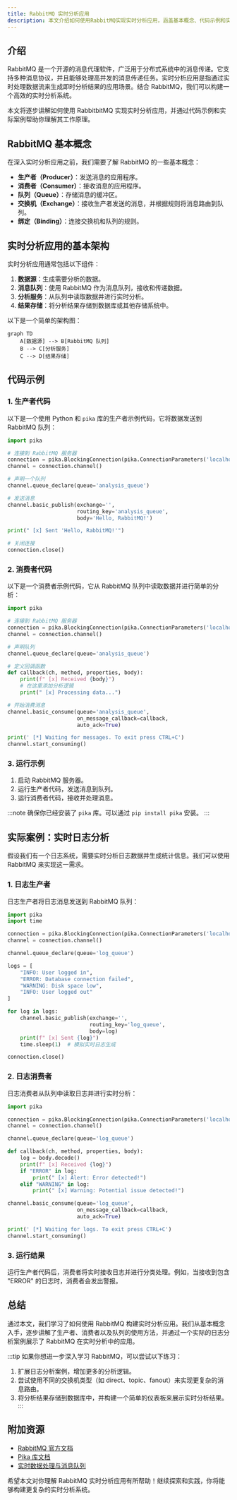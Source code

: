 ```yaml
---
title: RabbitMQ 实时分析应用
description: 本文介绍如何使用RabbitMQ实现实时分析应用，涵盖基本概念、代码示例和实际案例，适合初学者学习。
---
```


## 介绍

RabbitMQ 是一个开源的消息代理软件，广泛用于分布式系统中的消息传递。它支持多种消息协议，并且能够处理高并发的消息传递任务。实时分析应用是指通过实时处理数据流来生成即时分析结果的应用场景。结合 RabbitMQ，我们可以构建一个高效的实时分析系统。

本文将逐步讲解如何使用 RabbitbitMQ 实现实时分析应用，并通过代码示例和实际案例帮助你理解其工作原理。

## RabbitMQ 基本概念

在深入实时分析应用之前，我们需要了解 RabbitMQ 的一些基本概念：

- **生产者（Producer）**：发送消息的应用程序。
- **消费者（Consumer）**：接收消息的应用程序。
- **队列（Queue）**：存储消息的缓冲区。
- **交换机（Exchange）**：接收生产者发送的消息，并根据规则将消息路由到队列。
- **绑定（Binding）**：连接交换机和队列的规则。

## 实时分析应用的基本架构

实时分析应用通常包括以下组件：

1. **数据源**：生成需要分析的数据。
2. **消息队列**：使用 RabbitMQ 作为消息队列，接收和传递数据。
3. **分析服务**：从队列中读取数据并进行实时分析。
4. **结果存储**：将分析结果存储到数据库或其他存储系统中。

以下是一个简单的架构图：

```mermaid
graph TD
    A[数据源] --> B[RabbitMQ 队列]
    B --> C[分析服务]
    C --> D[结果存储]
```

## 代码示例

### 1. 生产者代码

以下是一个使用 Python 和 `pika` 库的生产者示例代码，它将数据发送到 RabbitMQ 队列：

```python
import pika

# 连接到 RabbitMQ 服务器
connection = pika.BlockingConnection(pika.ConnectionParameters('localhost'))
channel = connection.channel()

# 声明一个队列
channel.queue_declare(queue='analysis_queue')

# 发送消息
channel.basic_publish(exchange='',
                      routing_key='analysis_queue',
                      body='Hello, RabbitMQ!')

print(" [x] Sent 'Hello, RabbitMQ!'")

# 关闭连接
connection.close()
```

### 2. 消费者代码

以下是一个消费者示例代码，它从 RabbitMQ 队列中读取数据并进行简单的分析：

```python
import pika

# 连接到 RabbitMQ 服务器
connection = pika.BlockingConnection(pika.ConnectionParameters('localhost'))
channel = connection.channel()

# 声明队列
channel.queue_declare(queue='analysis_queue')

# 定义回调函数
def callback(ch, method, properties, body):
    print(f" [x] Received {body}")
    # 在这里添加分析逻辑
    print(" [x] Processing data...")

# 开始消费消息
channel.basic_consume(queue='analysis_queue',
                      on_message_callback=callback,
                      auto_ack=True)

print(' [*] Waiting for messages. To exit press CTRL+C')
channel.start_consuming()
```

### 3. 运行示例

1. 启动 RabbitMQ 服务器。
2. 运行生产者代码，发送消息到队列。
3. 运行消费者代码，接收并处理消息。

:::note
确保你已经安装了 `pika` 库。可以通过 `pip install pika` 安装。
:::

## 实际案例：实时日志分析

假设我们有一个日志系统，需要实时分析日志数据并生成统计信息。我们可以使用 RabbitMQ 来实现这一需求。

### 1. 日志生产者

日志生产者将日志消息发送到 RabbitMQ 队列：

```python
import pika
import time

connection = pika.BlockingConnection(pika.ConnectionParameters('localhost'))
channel = connection.channel()

channel.queue_declare(queue='log_queue')

logs = [
    "INFO: User logged in",
    "ERROR: Database connection failed",
    "WARNING: Disk space low",
    "INFO: User logged out"
]

for log in logs:
    channel.basic_publish(exchange='',
                          routing_key='log_queue',
                          body=log)
    print(f" [x] Sent {log}")
    time.sleep(1)  # 模拟实时日志生成

connection.close()
```

### 2. 日志消费者

日志消费者从队列中读取日志并进行实时分析：

```python
import pika

connection = pika.BlockingConnection(pika.ConnectionParameters('localhost'))
channel = connection.channel()

channel.queue_declare(queue='log_queue')

def callback(ch, method, properties, body):
    log = body.decode()
    print(f" [x] Received {log}")
    if "ERROR" in log:
        print(" [x] Alert: Error detected!")
    elif "WARNING" in log:
        print(" [x] Warning: Potential issue detected!")

channel.basic_consume(queue='log_queue',
                      on_message_callback=callback,
                      auto_ack=True)

print(' [*] Waiting for logs. To exit press CTRL+C')
channel.start_consuming()
```

### 3. 运行结果

运行生产者代码后，消费者将实时接收日志并进行分类处理。例如，当接收到包含 "ERROR" 的日志时，消费者会发出警报。

## 总结

通过本文，我们学习了如何使用 RabbitMQ 构建实时分析应用。我们从基本概念入手，逐步讲解了生产者、消费者以及队列的使用方法，并通过一个实际的日志分析案例展示了 RabbitMQ 在实时分析中的应用。

:::tip
如果你想进一步深入学习 RabbitMQ，可以尝试以下练习：
1. 扩展日志分析案例，增加更多的分析逻辑。
2. 尝试使用不同的交换机类型（如 direct、topic、fanout）来实现更复杂的消息路由。
3. 将分析结果存储到数据库中，并构建一个简单的仪表板来展示实时分析结果。
:::

## 附加资源

- [RabbitMQ 官方文档](https://www.rabbitmq.com/documentation.html)
- [Pika 库文档](https://pika.readthedocs.io/en/stable/)
- [实时数据处理与消息队列](https://www.oreilly.com/library/view/designing-data-intensive-applications/9781491903063/)

希望本文对你理解 RabbitMQ 实时分析应用有所帮助！继续探索和实践，你将能够构建更复杂的实时分析系统。
